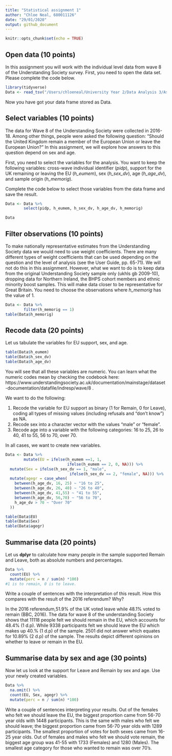 ```yaml
---
title: "Statistical assignment 1"
author: "Chloe Neal, 680011126"
date: "29/01/2020"
output: github_document
---
```


```r
knitr::opts_chunk$set(echo = TRUE)
```

## Open data (10 points)

In this assignment you will work with the individual level data from wave 8 of the Understanding Society survey. First, you need to open the data set. Please complete the code below.

```r
library(tidyverse)
Data <- read_tsv("/Users/chloeneal/University Year 2/Data Analysis 3/Assignment/test-assignment-ChloeN00/UKDA-6614-tab/tab/ukhls_w8/h_indresp.tab")
```

Now you have got your data frame stored as Data. 

## Select variables (10 points)

The data for Wave 8 of the Understanding Society were collected in 2016-18. Among other things, people were asked the following question: "Should the United Kingdom remain a member of the European Union or leave the European Union?" In this assignment, we will explore how answers to this question depend on sex and age.

First, you need to select the variables for the analysis. You want to keep the following variables: cross-wave individual identifier (*pidp*), support for the UK remaining or leaving the EU (*h_eumem*), sex (*h_sex_dv*), age (*h_age_dv*), and sample origin (*h_memorig*).

Complete the code below to select those variables from the data frame and save the result.

```r
Data <- Data %>%
        select(pidp, h_eumem, h_sex_dv, h_age_dv, h_memorig)

Data
```

## Filter observations (10 points)

To make nationally representative estimates from the Understanding Society data we would need to use weight coefficients. There are many different types of weight coefficients that can be used depending on the question and the level of analysis (see the User Guide, pp. 65-71). We will not do this in this assignment. However, what we want to do is to keep data from the original Understanding Society sample only (ukhls gb 2009-10), dropping  data for Northern Ireland, the BHPS cohort members and ethnic minority boost samples. This will make data closer to be representative for Great Britain. You need to choose the observations where *h_memorig* has the value of 1.

```r
Data <- Data %>%
        filter(h_memorig == 1)
table(Data$h_memorig)
```

## Recode data (20 points)

Let us tabulate the variables for EU support, sex, and age.

```r
table(Data$h_eumem)
table(Data$h_sex_dv)
table(Data$h_age_dv)
```

You will see that all these variables are numeric. You can learn what the numeric codes mean by checking the codebook here: https://www.understandingsociety.ac.uk/documentation/mainstage/dataset-documentation/datafile/indresp/wave/8 .

We want to do the following:

1) Recode the variable for EU support as binary (1 for Remain, 0 for Leave), coding all types of missing values (including refusals and "don't know") as NA.
2) Recode sex into a character vector with the values "male" or "female".
3) Recode age into a variable with the following categories: 16 to 25, 26 to 40, 41 to 55, 56 to 70, over 70.

In all cases, we want to create new variables.

```r
Data <- Data %>%
        mutate(EU = ifelse(h_eumem ==1, 1, 
                           ifelse(h_eumem == 2, 0, NA))) %>%
  mutate(Sex = ifelse(h_sex_dv == 1, "male",
                            ifelse(h_sex_dv == 2, "female", NA))) %>%
  mutate(agegr = case_when(
    between(h_age_dv, 16, 25) ~ "16 to 25",
    between(h_age_dv, 26, 40) ~ "26 to 40", 
    between(h_age_dv, 41,55) ~ "41 to 55", 
    between(h_age_dv, 56,70) ~ "56 to 70", 
    h_age_dv > 70 ~ "Over 70"
  ))

table(Data$EU)
table(Data$Sex)
table(Data$agegr)
```

## Summarise data (20 points)

Let us **dplyr** to calculate how many people in the sample supported Remain and Leave, both as absolute numbers and percentages.

```r
Data %>%
  count(EU) %>%
  mutate(perc = n / sum(n) *100)
#1 is to remain, 0 is to leave.
```

Write a couple of sentences with the interpretation of this result. How this compares with the result of the 2016 referendum? Why?

In the 2016 referendum,51.9% of the UK voted leave while 48.1% voted to remain (BBC, 2016). The data for wave 8 of the understanding Society shows that 11118 people felt we should remain in the EU, which accounts for 48.4% (1 d.p). While 9338 participants felt we should leave the EU which makes up 40.% (1 d.p) of the sample. 2501 did not answer which equates for 10.89% (2 d.p) of the sample. The results depict different opinions on whether to leave or remain in the EU.

## Summarise data by sex and age (30 points)

Now let us look at the support for Leave and Remain by sex and age. Use your newly created variables.


```r
Data %>%
  na.omit() %>%
  count(EU, Sex, agegr) %>%
  mutate(perc = n / sum(n) *100)

```


Write a couple of sentences interpreting your results.
Out of the females who felt we should leave the EU, the biggest proportion came from 56-70 year olds with 1448	participants. This is the same with males who felt we should leave; the biggest proportion came from 56-70 year olds with 1289 participants. The smallest proportion of votes for both sexes came from 16-25 year olds. Out of females and males who felt we should vote remain, the biggest age group was 41-55 with 1733 (Females) and 1280	(Males). The smallest age category for those who wanted to remain was over 70's. 



